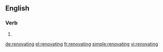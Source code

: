==English==

===Verb===
{{head|en}}

# {{present participle of|renovate|lang=en}}

[[de:renovating]]
[[el:renovating]]
[[fr:renovating]]
[[simple:renovating]]
[[vi:renovating]]